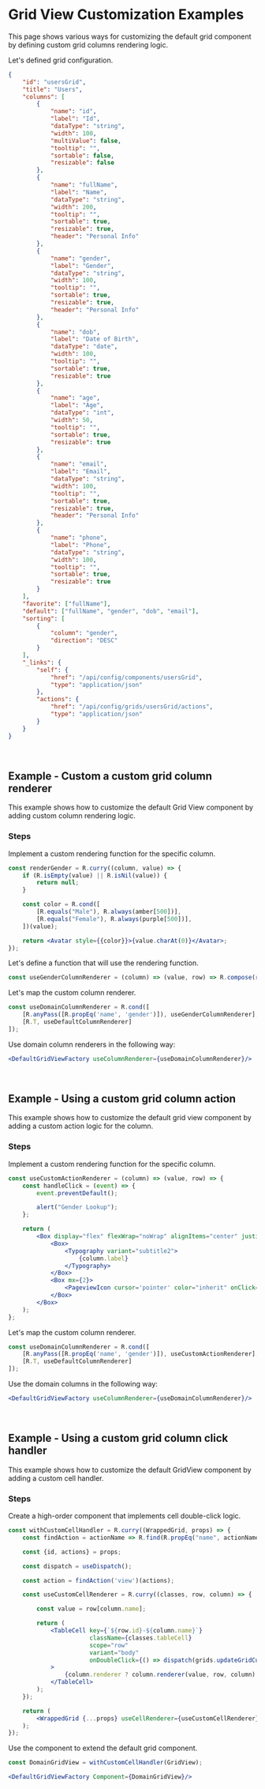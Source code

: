 
<Meta title="Examples/Grid View/Columns/README"/>

# Grid View Customization Examples

This page shows various ways for customizing the default grid component by defining custom grid columns rendering logic.

Let's defined grid configuration.

```json
{
    "id": "usersGrid",
    "title": "Users",
    "columns": [
        {
            "name": "id",
            "label": "Id",
            "dataType": "string",
            "width": 100,
            "multiValue": false,
            "tooltip": "",
            "sortable": false,
            "resizable": false
        },
        {
            "name": "fullName",
            "label": "Name",
            "dataType": "string",
            "width": 200,
            "tooltip": "",
            "sortable": true,
            "resizable": true,
            "header": "Personal Info"
        },
        {
            "name": "gender",
            "label": "Gender",
            "dataType": "string",
            "width": 100,
            "tooltip": "",
            "sortable": true,
            "resizable": true,
            "header": "Personal Info"
        },
        {
            "name": "dob",
            "label": "Date of Birth",
            "dataType": "date",
            "width": 100,
            "tooltip": "",
            "sortable": true,
            "resizable": true
        },
        {
            "name": "age",
            "label": "Age",
            "dataType": "int",
            "width": 50,
            "tooltip": "",
            "sortable": true,
            "resizable": true
        },
        {
            "name": "email",
            "label": "Email",
            "dataType": "string",
            "width": 100,
            "tooltip": "",
            "sortable": true,
            "resizable": true,
            "header": "Personal Info"
        },
        {
            "name": "phone",
            "label": "Phone",
            "dataType": "string",
            "width": 100,
            "tooltip": "",
            "sortable": true,
            "resizable": true
        }
    ],
    "favorite": ["fullName"],
    "default": ["fullName", "gender", "dob", "email"],
    "sorting": [
        {
            "column": "gender",
            "direction": "DESC"
        }
    ],
    "_links": {
        "self": {
            "href": "/api/config/components/usersGrid",
            "type": "application/json"
        },
        "actions": {
            "href": "/api/config/grids/usersGrid/actions",
            "type": "application/json"
        }
    }
}
```

<br/>

## Example - Custom a custom grid column renderer

This example shows how to customize the default Grid View component by adding custom column rendering logic.

### Steps

Implement a custom rendering function for the specific column.

```jsx
const renderGender = R.curry((column, value) => {
	if (R.isEmpty(value) || R.isNil(value)) {
		return null;
	}

	const color = R.cond([
		[R.equals("Male"), R.always(amber[500])],
		[R.equals("Female"), R.always(purple[500])],
	])(value);

	return <Avatar style={{color}}>{value.charAt(0)}</Avatar>;
});
```

Let's define a function that will use the rendering function.

```jsx
const useGenderColumnRenderer = (column) => (value, row) => R.compose(renderGender(column), mapValue)(value);
```

Let's map the custom column renderer.

```jsx
const useDomainColumnRenderer = R.cond([
	[R.anyPass([R.propEq('name', 'gender')]), useGenderColumnRenderer],
	[R.T, useDefaultColumnRenderer]
]);
```

Use domain column renderers in the following way:

```jsx
<DefaultGridViewFactory useColumnRenderer={useDomainColumnRenderer}/>
```

<br/>

## Example - Using a custom grid column action

This example shows how to customize the default grid view component by adding a custom action logic for the column.

### Steps

Implement a custom rendering function for the specific column.

```jsx
const useCustomActionRenderer = (column) => (value, row) => {
	const handleClick = (event) => {
		event.preventDefault();

		alert("Gender Lookup");
	};

	return (
		<Box display="flex" flexWrap="noWrap" alignItems="center" justifyContent="center">
			<Box>
				<Typography variant="subtitle2">
					{column.label}
				</Typography>
			</Box>
			<Box mx={2}>
				<PageviewIcon cursor='pointer' color="inherit" onClick={handleClick}/>
			</Box>
		</Box>
	);
};
```

Let's map the custom column renderer.

```jsx
const useDomainColumnRenderer = R.cond([
	[R.anyPass([R.propEq('name', 'gender')]), useCustomActionRenderer],
	[R.T, useDefaultColumnRenderer]
]);
```

Use the domain columns in the following way:

```jsx
<DefaultGridViewFactory useColumnRenderer={useDomainColumnRenderer}/>
```

<br/>

## Example - Using a custom grid column click handler

This example shows how to customize the default GridView component by adding a custom cell handler.

### Steps

Create a high-order component that implements cell double-click logic.

```jsx
const withCustomCellHandler = R.curry((WrappedGrid, props) => {
	const findAction = actionName => R.find(R.propEq("name", actionName));

	const {id, actions} = props;

	const dispatch = useDispatch();

	const action = findAction('view')(actions);

	const useCustomCellRenderer = R.curry((classes, row, column) => {

		const value = row[column.name];

		return (
			<TableCell key={`${row.id}-${column.name}`}
			           className={classes.tableCell}
			           scope="row"
			           variant="body"
			           onDoubleClick={() => dispatch(grids.updateGridCurrentAction(id, {action, selected: row}))}
			>
				{column.renderer ? column.renderer(value, row, column) : value}
			</TableCell>
		);
	});

	return (
		<WrappedGrid {...props} useCellRenderer={useCustomCellRenderer}/>
	);
});
```

Use the component to extend the default grid component.

```jsx
const DomainGridView = withCustomCellHandler(GridView);

<DefaultGridViewFactory Component={DomainGridView}/>
```